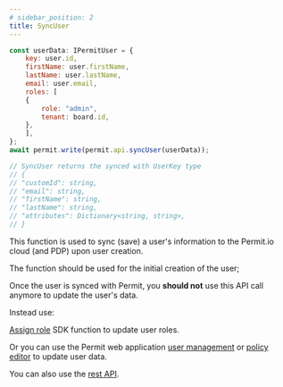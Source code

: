 ```yaml
---
# sidebar_position: 2
title: SyncUser
---
```


```js
const userData: IPermitUser = {
    key: user.id,
    firstName: user.firstName,
    lastName: user.lastName,
    email: user.email,
    roles: [
    {
        role: "admin",
        tenant: board.id,
    },
    ],
};
await permit.write(permit.api.syncUser(userData));

// SyncUser returns the synced with UserKey type
// {
// "customId": string,
// "email": string,
// "firstName": string,
// "lastName": string,
// "attributes": Dictionary<string, string>,
// }

```

This function is used to sync (save) a user's information to the Permit.io cloud (and PDP) upon user creation.

The function should be used for the initial creation of the user; 

Once the user is synced with Permit, you **should not** use this API call anymore to update the user's data. 

Instead use: 

[Assign role](reference/SDKs/Dotnet/assign_role) SDK function to update user roles.

Or you can use the Permit web application [user management](https://app.permit.io/user-management) or [policy editor](https://app.permit.io/policy-editor) to update user data.

You can also use the [rest API](https://api.permit.io/redoc).
